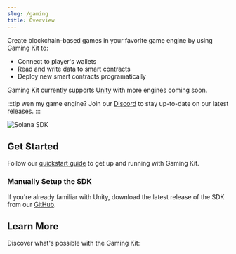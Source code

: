 ---
slug: /gaming
title: Overview
---


<div className="heroGrid" style={{ alignItems: "flex-start" }}>
  <div style={{ width: "86%" }}>
    <p style={{ marginTop: "8px" }}>
      Create blockchain-based games in your favorite game engine by using Gaming
      Kit to:
    </p>
    <ul>
      <li>Connect to player's wallets</li>
      <li>Read and write data to smart contracts</li>
      <li>Deploy new smart contracts programatically</li>
    </ul>
    <p>
      Gaming Kit currently supports <a href="https://unity.com/">Unity</a> with
      more engines coming soon.
    </p>

:::tip wen my game engine?
Join our [Discord](https://discord.com/invite/thirdweb) to stay up-to-date on our latest releases.
:::

  </div>
  <p style={{ marginTop: "-16px" }}>
    <div className="col col--12">
      <img
        src="/assets/solana-hero.webp"
        alt="Solana SDK"
        style={{ width: "400px" }}
      />
    </div>
  </p>
</div>

## Get Started

Follow our [quickstart guide](/gaming/quickstart) to get up and running with Gaming Kit.

<div className="row" style={{ marginBottom: 12 }}>
  <div className="col col--12" style={{ padding: 8 }}>
    <QuickstartCard
      name="Quickstart: Get Started With The Unity SDK"
      link="/gaming/quickstart"
      image="/assets/icons/education.png"
    />
  </div>
</div>

### Manually Setup the SDK

If you're already familiar with Unity, download the latest release of the SDK from our [GitHub](https://github.com/thirdweb-dev/unity-sdk/releases).

<div className="row">
  <div className="col col--12" style={{ padding: 8 }}>
    <QuickstartCard
      name="Download The Unity Package File"
      link="https://github.com/thirdweb-dev/unity-sdk/releases"
      image="/assets/languages/unity.webp"
    />
  </div>
</div>

## Learn More

Discover what&apos;s possible with the Gaming Kit:

<div className="row" style={{ marginTop: 24 }}>
  <div className="col col--6" style={{ padding: 8 }}>
    <QuickstartCard
      name="Airdrop Free-To-Own NFTs"
      link="https://blog.thirdweb.com/guides/airdrop-free-to-own-nfts-for-a-web3-game/"
      image="/assets/icons/deployment.png"
    />
  </div>
  <div className="col col--6" style={{ padding: 8 }}>
    <QuickstartCard
      name="Add A Connect Wallet Button"
      link="https://blog.thirdweb.com/guides/add-a-connect-wallet-button-in-a-unity-game/"
      image="/assets/icons/report.png"
    />
  </div>
  <div className="col col--6" style={{ padding: 8 }}>
    <QuickstartCard
      name="Create Burn-To-Redeem NFTs"
      link="https://blog.thirdweb.com/guides/sell-burn-to-redeem-nfts-in-unity/"
      image="/assets/icons/edition-drop.png"
    />
  </div>
  <div className="col col--6" style={{ padding: 8 }}>
    <QuickstartCard
      name="Sell ERC20 Tokens As In-Game Currency"
      link="https://blog.thirdweb.com/guides/sell-your-in-game-currency-for-crypto-in-unity/"
      image="/assets/icons/gamefi.png"
    />
  </div>
</div>
